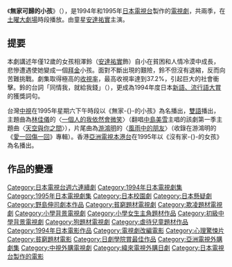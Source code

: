 {{NoteTA
|T = zh-cn:没有家的女孩; zh-tw:無家可歸的小孩; zh-hk:沒有家的女孩;
|1 = zh-cn:没有家的女孩; zh-tw:無家可歸的小孩; zh-hk:沒有家的女孩;
}}
{{電視節目資訊框 
| 名稱       = 沒有家的女孩
| 原名       = {{lang|ja|家なき子}}
| 圖片       = 
| 圖說       = 
| 類型       = 電視劇
| 原創       = [[野島伸司|野島伸司]]
| 發展       = {{lang|ja|いとう斗士八}}<br />高月真哉<br />山崎淳也
| 導演       = 細野英延<br />萩原孝昭<br />大平太
| 主持       = 
| 演出       = [[安達祐實|安達祐實]]
| 配音       = 
| 旁白       = 
| 主題曲     = [[中島美雪|中島美雪]]：<br />「[[天空與你之間|天空與你之間]]」（第一季）<br />「[[旅人之歌|旅人之歌]]」（第二季）
| 片頭曲     = 
| 片尾曲     = 
| 作曲       = 
| 國家       = {{JPN}}
| 地區       = 
| 語言       = [[日語|日語]]
| 季數       = 2
| 系列數     = 
| 輯數       = 
| 集數       = 12話（第一季）<br />13話（第二季）
| 每集列表   = 
| 執行製片   = 
| 製片人     = 
| 監製       = 
| 副製片人   = 
| 共同製片人 = 
| 編審       = 
| 剪輯       = 
| 外景       = {{JPN}} 
| 機位       = 
| 每集長     = 54分鐘
| 頻道       = 
| 電視網     = [[日本電視網協議會|日視系]]
| 電視台     = [[日本電視台|日本電視台]]
| 視訊制式   = 
| 音訊制式   = 
| 首播國家   = {{JPN}}
| 首播地區   = 
| 開始       = 1994年4月16日
| 結束       = 7月2日（第一季）<br />1995年4月15日 - 7月8日（第二季）
| 中國大陸名稱 = 
| 台灣名稱     = 
| 港澳名稱     = 
| 馬新名稱     = 
| 官方網站   = 
| imdb_id    = 
| tv_com_id  = 
}}

《'''無家可歸的小孩'''》（{{jpn|j=家なき子|hg=いえなきこ|rm=Ie Nakiko |f=h}}），是1994年和1995年[[日本電視台|日本電視台]]製作的[[日本電視劇|電視劇]]，共兩季，在[[日本電視台週六連續劇|土曜大劇場]]時段播放。由童星[[安達祐實|安達祐實]]主演。

==提要==
本劇講述年僅12歲的女孩相澤鈴（[[安達祐實|安達祐實]]飾）自小在貧困和人情冷漠中成長，悲慘遭遇使她變成一個[[拜金|拜金]]小孩。面對不斷出現的艱險，鈴不但沒有退縮，反而向苦難挑戰。劇集取得極高的[[收視率|收視率]]，最高收視率達到37.2%，引起巨大的社會衝擊。鈴的台詞「同情我，就給我錢」（{{lang|ja|同情するなら金をくれ}}），更成為1994年度日本[[新語、流行語大賞|新語、流行語大賞]]的獲獎詞句。

台灣[[中國電視公司|中視]]在1995年星期六下午時段以《無家-{}-的小孩》為名播出，[[雙語|雙語]]播出，主題曲為[[林佳儀|林佳儀]]的〈[[一個人的我依然會微笑|一個人的我依然會微笑]]〉（翻唱[[中島美雪|中島美雪]]主唱的該劇第一季主題曲〈[[天空與你之間|天空與你之間]]〉），片尾曲為[[游鴻明|游鴻明]]的〈[[風雨中的朋友|風雨中的朋友]]〉（收錄在游鴻明的《[[愛一回傷一回|愛一回傷一回]]》專輯）。香港[[亞洲電視|亞洲電視]][[本港台|本港台]]在1995年以《沒有家-{}-的女孩》為名播出。

==作品的變遷==
{{電視節目的變遷|
電視台={{flagicon|Japan}}[[日本電視台|日本電視台]]|
播放檔次= |
節目名稱=無家可歸的小孩1<br />(1994.4.16 - 1994.7.2)|
上一節目= |
下一節目= |
}}

{{電視節目的變遷|
電視台={{flagicon|Japan}}[[日本電視台|日本電視台]]|
播放檔次= |
節目名稱=無家可歸的小孩2<br />(1995.4.15 - 1995.7.8)|
上一節目= |
下一節目= |
}}

{{日本電視台週六連續劇}}
{{日劇學院賞最佳作品}}

{{DEFAULTSORT:Ie Nakiko}}
[[Category:日本電視台週六連續劇|Category:日本電視台週六連續劇]]
[[Category:1994年日本電視劇集|Category:1994年日本電視劇集]]
[[Category:1995年日本電視劇集|Category:1995年日本電視劇集]]
[[Category:日本校園劇|Category:日本校園劇]]
[[Category:日本懸疑劇|Category:日本懸疑劇]]
[[Category:野島伸司劇本作品|Category:野島伸司劇本作品]]
[[Category:貧窮題材電視劇|Category:貧窮題材電視劇]]
[[Category:欺凌題材電視劇|Category:欺凌題材電視劇]]
[[Category:小學背景電視劇|Category:小學背景電視劇]]
[[Category:小學女生主角題材作品|Category:小學女生主角題材作品]]
[[Category:初級中學背景電視劇|Category:初級中學背景電視劇]]
[[Category:狗題材電視劇|Category:狗題材電視劇]]
[[Category:虐待兒童題材作品|Category:虐待兒童題材作品]]
[[Category:1994年日本電影作品|Category:1994年日本電影作品]]
[[Category:電視劇改編電影|Category:電視劇改編電影]]
[[Category:心理驚悚片|Category:心理驚悚片]]
[[Category:貧窮題材電影|Category:貧窮題材電影]]
[[Category:日劇學院賞最佳作品|Category:日劇學院賞最佳作品]]
[[Category:亞洲電視外購劇集|Category:亞洲電視外購劇集]]
[[Category:中視外購電視劇|Category:中視外購電視劇]]
[[Category:緯來電視外購日劇|Category:緯來電視外購日劇]]
[[Category:日本電視台製作的電影|Category:日本電視台製作的電影]]